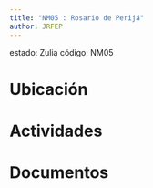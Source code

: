 ```yaml
---
title: "NM05 : Rosario de Perijá"
author: JRFEP
---
```


estado: Zulia
código: NM05

# Ubicación

# Actividades

# Documentos
